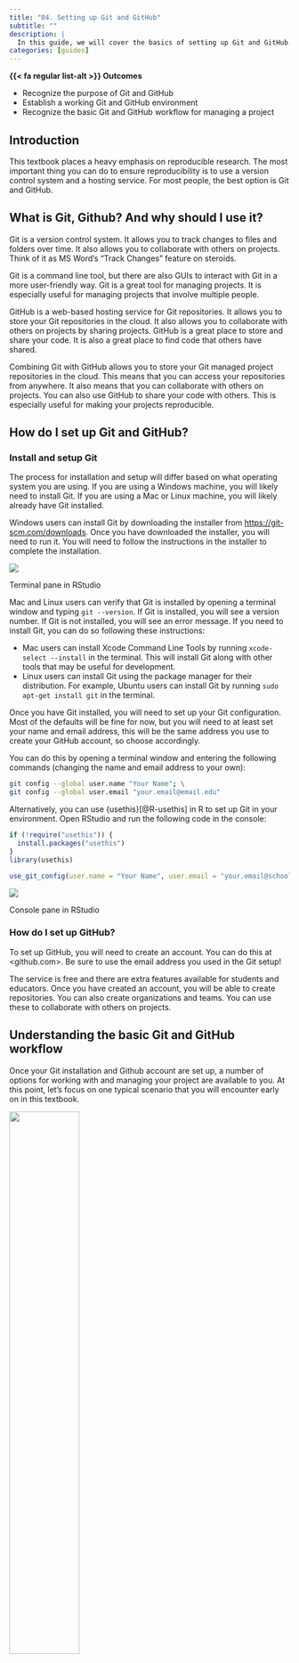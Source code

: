 ```yaml
---
title: "04. Setting up Git and GitHub"
subtitle: ""
description: |
  In this guide, we will cover the basics of setting up Git and GitHub. We will also cover the basics of using Git and GitHub to manage a project. This guide is intended for beginners who are new to Git and GitHub. It is also intended for those who are new to using Git and GitHub with R.
categories: [guides]
---
```


::: {.callout}
**{{< fa regular list-alt >}} Outcomes**

- Recognize the purpose of Git and GitHub
- Establish a working Git and GitHub environment
- Recognize the basic Git and GitHub workflow for managing a project
:::

## Introduction

This textbook places a heavy emphasis on reproducible research. The most important thing you can do to ensure reproducibility is to use a version control system and a hosting service. For most people, the best option is Git and GitHub.

## What is Git, Github? And why should I use it?

Git is a version control system. It allows you to track changes to files and folders over time. It also allows you to collaborate with others on projects. Think of it as MS Word's "Track Changes" feature on steroids.

Git is a command line tool, but there are also GUIs to interact with Git in a more user-friendly way. Git is a great tool for managing projects. It is especially useful for managing projects that involve multiple people.

GitHub is a web-based hosting service for Git repositories. It allows you to store your Git repositories in the cloud. It also allows you to collaborate with others on projects by sharing projects. GitHub is a great place to store and share your code. It is also a great place to find code that others have shared.

Combining Git with GitHub allows you to store your Git managed project repositories in the cloud. This means that you can access your repositories from anywhere. It also means that you can collaborate with others on projects. You can also use GitHub to share your code with others. This is especially useful for making your projects reproducible.

## How do I set up Git and GitHub?

### Install and setup Git

The process for installation and setup will differ based on what operating system you are using. If you are using a Windows machine, you will likely need to install Git. If you are using a Mac or Linux machine, you will likely already have Git installed.

Windows users can install Git by downloading the installer from <https://git-scm.com/downloads>. Once you have downloaded the installer, you will need to run it. You will need to follow the instructions in the installer to complete the installation.

::: {fig-terminal-git}
![](images/terminal-git.png)

Terminal pane in RStudio
:::

Mac and Linux users can verify that Git is installed by opening a terminal window and typing `git --version`. If Git is installed, you will see a version number. If Git is not installed, you will see an error message. If you need to install Git, you can do so following these instructions:

- Mac users can install Xcode Command Line Tools by running `xcode-select --install` in the terminal. This will install Git along with other tools that may be useful for development.
- Linux users can install Git using the package manager for their distribution. For example, Ubuntu users can install Git by running `sudo apt-get install git` in the terminal.

Once you have Git installed, you will need to set up your Git configuration. Most of the defaults will be fine for now, but you will need to at least set your name and email address, this will be the same address you use to create your GitHub account, so choose accordingly.

You can do this by opening a terminal window and entering the following commands (changing the name and email address to your own):

```bash
git config --global user.name "Your Name"; \
git config --global user.email "your.email@email.edu"
```

Alternatively, you can use {usethis}[@R-usethis] in R to set up Git in your environment. Open RStudio and run the following code in the console:

```r
if (!require("usethis")) {
  install.packages("usethis")
}
library(usethis)

use_git_config(user.name = "Your Name", user.email = "your.email@school.edu")
```

::: {#fig-console-git}
![](images/console-git.png)

Console pane in RStudio
:::

### How do I set up GitHub?

To set up GitHub, you will need to create an account. You can do this at <github.com>. Be sure to use the email address you used in the Git setup!

The service is free and there are extra features available for students and educators. Once you have created an account, you will be able to create repositories. You can also create organizations and teams. You can use these to collaborate with others on projects.

## Understanding the basic Git and GitHub workflow

Once your Git installation and Github account are set up, a number of options for working with and managing your project are available to you. At this point, let's focus on one typical scenario that you will encounter early on in this textbook.

::: {#fig-git-local-remote}
![](images/github-features.drawio.png){width=50%}

Visualizing a common scenario using Git and GitHub
:::

Some definitions are in order.

First, let's define some key nouns:

- **Repository**: This is a collection of folders (directories) and files in a project that are managed by Git.
- **Remote Repository**: This is the repository that is stored on GitHub. It can be your repository or a repository owned by someone else. These repositories can be public, accessible by anyone, or private, accessible only by those with permission.
- **Local Repository**: This is the repository that is stored on your local machine. This is where you will make changes to your project. The local repository may be a copy of a remote repository or a new repository that you create that is not stored on GitHub (yet, or ever).

Now, some key verbs:

- **Clone**: This is the process of copying a remote repository to your local machine.
- **Edit**: This is the process of making changes to the files in your local repository.

There are many other actions that you can perform with Git and GitHub, but these are sufficient to get you started with this textbook.

## How do I manage my project with Git and GitHub?

Let's describe the step-wise process in Scenario A, visualized in the diagram above. This scenario involves cloning a remote repository to your local machine and then making changes to the files in the local repository. Conveniently, this is the process you will follow when working on a lab assignment in this textbook.

1. Navigate to the repository on GitHub
2. Click on the 'Code' button and copy the clone URL (https) to your clipboard.
3. Open RStudio
4. From the menu, select File > New Project > Version Control > Git
5. Paste the URL of the repository into the 'Repository URL' field
6. Choose the directory location for the project
7. Click 'Create Project'

RStudio will then clone the repository to your local machine and open the project as a new RStudio project. You can now make changes to the files in the project.

::: {.callout}
**{{< fa regular hand-point-up >}} Tip**

@Bryan2020 is an excellent reference resource for all things Git and GitHub for R users.

:::

## Summary

In this guide, we covered the basics of setting up Git and GitHub. We also covered the basics of using Git and GitHub to manage a project. We discussed the purpose of Git and GitHub, and why you should use them. We also discussed how to install and set up Git, how to set up GitHub, and the basic Git and GitHub workflow for managing a project.

We will return to Git and GitHub later in the textbook to cover more functionality and use cases.

## References
